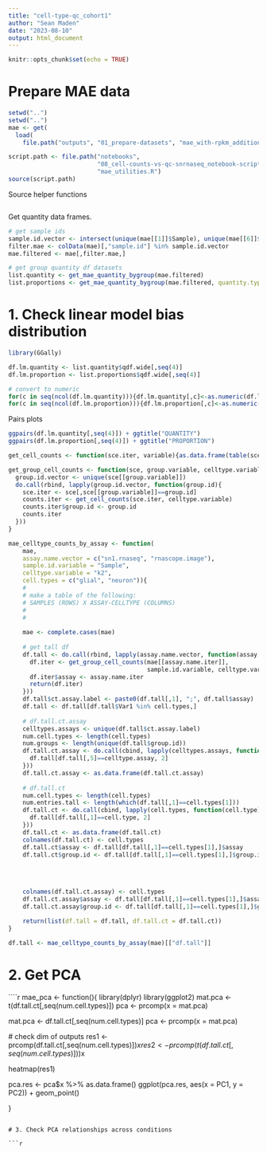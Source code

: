 ```yaml
---
title: "cell-type-qc_cohort1"
author: "Sean Maden"
date: "2023-08-10"
output: html_document
---
```


```r
knitr::opts_chunk$set(echo = TRUE)
```

# Prepare MAE data

```r
setwd("..")
setwd("..")
mae <- get(
  load(
    file.path("outputs", "01_prepare-datasets", "mae_with-rpkm_additional-data_final.rda")))

script.path <- file.path("notebooks",
                         "08_cell-counts-vs-qc-snrnaseq_notebook-scripts_dlpfc-cohort1",
                         "mae_utilities.R")
source(script.path)
```

Source helper functions

```r


```

Get quantity data frames.

```r
# get sample ids
sample.id.vector <- intersect(unique(mae[[1]]$Sample), unique(mae[[6]]$Sample))
filter.mae <- colData(mae)[,"sample.id"] %in% sample.id.vector
mae.filtered <- mae[,filter.mae,]

# get group quantity df datasets
list.quantity <- get_mae_quantity_bygroup(mae.filtered)
list.proportions <- get_mae_quantity_bygroup(mae.filtered, quantity.type = "proportions")
```

# 1. Check linear model bias distribution

```r
library(GGally)

df.lm.quantity <- list.quantity$qdf.wide[,seq(4)]
df.lm.proportion <- list.proportions$qdf.wide[,seq(4)]

# convert to numeric
for(c in seq(ncol(df.lm.quantity))){df.lm.quantity[,c]<-as.numeric(df.lm.quantity[,c])}
for(c in seq(ncol(df.lm.proportion))){df.lm.proportion[,c]<-as.numeric(df.lm.proportion[,c])}
```

Pairs plots

```r
ggpairs(df.lm.quantity[,seq(4)]) + ggtitle("QUANTITY")
ggpairs(df.lm.proportion[,seq(4)]) + ggtitle("PROPORTION")
```

```r
get_cell_counts <- function(sce.iter, variable){as.data.frame(table(sce.iter[[variable]]))}

get_group_cell_counts <- function(sce, group.variable, celltype.variable){
  group.id.vector <- unique(sce[[group.variable]])
  do.call(rbind, lapply(group.id.vector, function(group.id){
    sce.iter <- sce[,sce[[group.variable]]==group.id]
    counts.iter <- get_cell_counts(sce.iter, celltype.variable)
    counts.iter$group.id <- group.id
    counts.iter
  }))
}

mae_celltype_counts_by_assay <- function(
    mae, 
    assay.name.vector = c("sn1.rnaseq", "rnascope.image"),
    sample.id.variable = "Sample", 
    celltype.variable = "k2",
    cell.types = c("glial", "neuron")){
    #
    # make a table of the following:
    # SAMPLES (ROWS) X ASSAY-CELLTYPE (COLUMNS)
    #
    #
    
    mae <- complete.cases(mae)
  
    # get tall df
    df.tall <- do.call(rbind, lapply(assay.name.vector, function(assay.name.iter){
      df.iter <- get_group_cell_counts(mae[[assay.name.iter]], 
                                       sample.id.variable, celltype.variable)
      df.iter$assay <- assay.name.iter
      return(df.iter)
    }))
    df.tall$ct.assay.label <- paste0(df.tall[,1], ";", df.tall$assay)
    df.tall <- df.tall[df.tall$Var1 %in% cell.types,]
    
    # df.tall.ct.assay
    celltypes.assays <- unique(df.tall$ct.assay.label)
    num.cell.types <- length(cell.types)
    num.groups <- length(unique(df.tall$group.id))
    df.tall.ct.assay <- do.call(cbind, lapply(celltypes.assays, function(celltype.assay){
      df.tall[df.tall[,5]==celltype.assay, 2]
    }))
    df.tall.ct.assay <- as.data.frame(df.tall.ct.assay)
    
    # df.tall.ct
    num.cell.types <- length(cell.types)
    num.entries.tall <- length(which(df.tall[,1]==cell.types[1]))
    df.tall.ct <- do.call(cbind, lapply(cell.types, function(cell.type){
      df.tall[df.tall[,1]==cell.type, 2]
    }))
    df.tall.ct <- as.data.frame(df.tall.ct)
    colnames(df.tall.ct) <- cell.types
    df.tall.ct$assay <- df.tall[df.tall[,1]==cell.types[1],]$assay
    df.tall.ct$group.id <- df.tall[df.tall[,1]==cell.types[1],]$group.id
    
    
    
    
    colnames(df.tall.ct.assay) <- cell.types
    df.tall.ct.assay$assay <- df.tall[df.tall[,1]==cell.types[1],]$assay
    df.tall.ct.assay$group.id <- df.tall[df.tall[,1]==cell.types[1],]$group.id
    
    return(list(df.tall = df.tall, df.tall.ct = df.tall.ct))
}
```



```r
df.tall <- mae_celltype_counts_by_assay(mae)[["df.tall"]]
```

# 2. Get PCA

````r

mae_pca <- function(){
  library(dplyr)
  library(ggplot2)
  mat.pca <- t(df.tall.ct[,seq(num.cell.types)])
  pca <- prcomp(x = mat.pca)
  
  mat.pca <- df.tall.ct[,seq(num.cell.types)]
  pca <- prcomp(x = mat.pca)
  
  
  # check dim of outputs
  res1 <- prcomp(df.tall.ct[,seq(num.cell.types)])$x
  res2 <- prcomp(t(df.tall.ct[,seq(num.cell.types)]))$x
  
  heatmap(res1)
  
  pca.res <- pca$x %>% as.data.frame()
  ggplot(pca.res, aes(x = PC1, y = PC2)) + geom_point()
  
}

```

# 3. Check PCA relationships across conditions

```r
```


